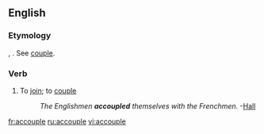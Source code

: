 ==English==

===Etymology===
{{OF.}} {{term|acopler}}, {{F.}} {{term|accoupler}}. See [[couple]].

===Verb===
{{en-verb|accoupl|es}}

# {{rare}} To [[join]]; to [[couple]]
#:''The Englishmen '''accoupled''' themselves with the Frenchmen.'' -[[Hall]]

[[fr:accouple]]
[[ru:accouple]]
[[vi:accouple]]
